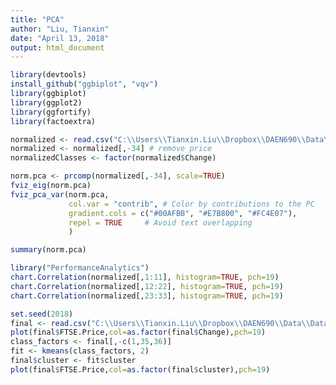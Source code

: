 ---
title: "PCA"
author: "Liu, Tianxin"
date: "April 13, 2018"
output: html_document
---

```{r library, include=FALSE}
library(devtools)
install_github("ggbiplot", "vqv")
library(ggbiplot)
library(ggplot2)
library(ggfortify)
library(factoextra)
```

```{r data loading}
normalized <- read.csv("C:\\Users\\Tianxin.Liu\\Dropbox\\DAEN690\\Data\\Data Combination\\final_dataset_normalized.csv")
normalized <- normalized[,-34] # remove price
normalizedClasses <- factor(normalized$Change)
```

```{r pca}
norm.pca <- prcomp(normalized[,-34], scale=TRUE)
fviz_eig(norm.pca)
fviz_pca_var(norm.pca,
             col.var = "contrib", # Color by contributions to the PC
             gradient.cols = c("#00AFBB", "#E7B800", "#FC4E07"),
             repel = TRUE     # Avoid text overlapping
             )
```

```{r print}
summary(norm.pca)
```


```{r pairs}
library("PerformanceAnalytics")
chart.Correlation(normalized[,1:11], histogram=TRUE, pch=19)
chart.Correlation(normalized[,12:22], histogram=TRUE, pch=19)
chart.Correlation(normalized[,23:33], histogram=TRUE, pch=19)
```
```{r K-means}
set.seed(2018)
final <- read.csv("C:\\Users\\Tianxin.Liu\\Dropbox\\DAEN690\\Data\\Data Combination\\final_dataset.csv")
plot(final$FTSE.Price,col=as.factor(final$Change),pch=19)
class_factors <- final[,-c(1,35,36)]
fit <- kmeans(class_factors, 2)
final$cluster <- fit$cluster
plot(final$FTSE.Price,col=as.factor(final$cluster),pch=19)

```


